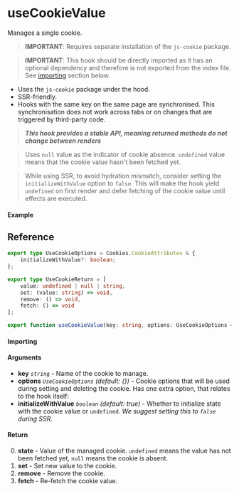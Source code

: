 
<Meta title="Side-effect/useCookieValue" component={Example} />

# useCookieValue

Manages a single cookie.

> **IMPORTANT**: Requires separate installation of the `js-cookie` package.

> **IMPORTANT**: This hook should be directly imported as it has an optional dependency and therefore
> is not exported from the index file. See [importing](#importing) section below.

- Uses the `js-cookie` package under the hood.
- SSR-friendly.
- Hooks with the same key on the same page are synchronised. This synchronisation does not work
  across tabs or on changes that are triggered by third-party code.

> **_This hook provides a stable API, meaning returned methods do not change between renders_**

> Uses `null` value as the indicator of cookie absence. `undefined` value means that the cookie value
> hasn't been fetched yet.

> While using SSR, to avoid hydration mismatch, consider setting the `initializeWithValue` option to
> `false`. This will make the hook yield `undefined` on first render and defer fetching of the cookie
> value until effects are executed.

#### Example

<Canvas columns={3}>
	<Story story={Example} inline />
	<Story story={Example} inline />
	<Story story={Example} inline />
</Canvas>

## Reference

```ts
export type UseCookieOptions = Cookies.CookieAttributes & {
	initializeWithValue?: boolean;
};

export type UseCookieReturn = [
	value: undefined | null | string,
	set: (value: string) => void,
	remove: () => void,
	fetch: () => void
];

export function useCookieValue(key: string, options: UseCookieOptions = {}): UseCookieReturn;
```

#### Importing

<ImportPath isRoot={false} />

#### Arguments

- **key** _`string`_ - Name of the cookie to manage.
- **options** _`UseCookieOptions`_ _(default: {})_ - Cookie options that will be used during setting
  and deleting the cookie. Has one extra option, that relates to the hook itself:
- **initializeWithValue** _`boolean`_ _(default: true)_ - Whether to initialize state with the cookie
  value or `undefined`. _We suggest setting this to `false` during SSR._

#### Return

0. **state** - Value of the managed cookie. `undefined` means the value has not been fetched yet,
   `null` means the cookie is absent.
1. **set** - Set new value to the cookie.
2. **remove** - Remove the cookie.
3. **fetch** - Re-fetch the cookie value.
